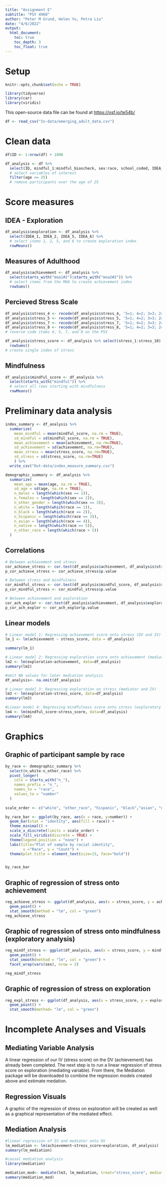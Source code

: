```yaml
---
title: "Assignment E"
subtitle: "PSY 4960"
author: "Peter M Grund, Helen Yu, Petra Liu"
date: "4/6/2022"
output: 
  html_document:
    toc: true
    toc_depth: 3
    toc_float: true
---
```


# Setup
```r
knitr::opts_chunk$set(echo = TRUE)
```

```r
library(tidyverse)
library(car)
library(viridis)
```

This open-source data file can be found at <https://osf.io/te54b/>

```r
df <- read_csv("In-data/emerging_adult_data.csv")

```

# Clean data

```r
df$ID <- 1:nrow(df) + 1000
```

```r
df_analysis <- df %>%
  select(ID, mindful_1:mindful_biascheck, sex:race, school_coded, IDEA_1:`IDEA-bias-dummy`, income, stress_1:stress_bias_dummy, `moa1#1_1`:`MOA-ACH_dummy`) %>%
  # select variables of interest
  filter(age <= 25)
  # remove participants over the age of 25
```

# Score measures
## IDEA - Exploration
```r
df_analysis$exploration <- df_analysis %>% 
  select(IDEA_1, IDEA_2, IDEA_5, IDEA_6) %>%
  # select items 1, 2, 5, and 6 to create exploration index
  rowMeans()

```

## Measures of Adulthood
```r
df_analysis$achievement <- df_analysis %>% 
  select(starts_with("moa1#2")|starts_with("moa2#2")) %>% 
  # select items from the MOA to create achievement index
  rowSums()

```

## Percieved Stress Scale
```r
df_analysis$stress_4 <- recode(df_analysis$stress_4, '5=1; 4=2; 3=3; 2=4; 1=5')
df_analysis$stress_5 <- recode(df_analysis$stress_5, '5=1; 4=2; 3=3; 2=4; 1=5')
df_analysis$stress_7 <- recode(df_analysis$stress_7, '5=1; 4=2; 3=3; 2=4; 1=5')
df_analysis$stress_8 <- recode(df_analysis$stress_8, '5=1; 4=2; 3=3; 2=4; 1=5')
# reverse code items 4, 5, 7, and 8 on the PSS

df_analysis$stress_score <- df_analysis %>% select(stress_1:stress_10) %>% 
  rowSums()
# create single index of stress
```

## Mindfulness
```r
df_analysis$mindful_score <- df_analysis %>%
  select(starts_with("mindful")) %>%
  # select all rows starting with mindfulness
  rowMeans()

```

# Preliminary data analysis
```r
index_summary <- df_analysis %>%
  summarize(
    mean_mindful = mean(mindful_score, na.rm = TRUE),
    sd_mindful = sd(mindful_score, na.rm = TRUE),
    mean_achievement = mean(achievement, na.rm=TRUE),
    sd_achievement = sd(achievement, na.rm=TRUE),
    mean_stress = mean(stress_score, na.rm=TRUE),
    sd_stress = sd(stress_score, na.rm=TRUE)
    ) %>%
  write_csv("Out-data/index_measure_summary.csv")

demographic_summary <- df_analysis %>%
  summarize(
    mean_age = mean(age, na.rm = TRUE),
    sd_age = sd(age, na.rm = TRUE),
    n_males = length(which(sex == 1)),
    n_females = length(which(sex == 2)),
    n_other_gender = length(which(sex == 3)),
    n_white = length(which(race == 1)),
    n_black = length(which(race == 2)),
    n_hispanic = length(which(race == 3)),
    n_asian = length(which(race == 4)),
    n_native = length(which(race == 5)),
    n_other_race = length(which(race > 5))
  )


```


## Correlations
```r
# Between achievement and stress
cor_achieve_stress <- cor.test(df_analysis$achievement, df_analysis$stress_score)
p_cor_achieve_stress <- cor_achieve_stress$p.value

# Between stress and mindfulness
cor_mindful_stress <- cor.test(df_analysis$mindful_score, df_analysis$stress_score)
p_cor_mindful_stress <- cor_mindful_stress$p.value

# Between achievement and exploration
cor_ach_explor <- cor.test(df_analysis$achievement, df_analysis$exploration)
p_cor_ach_explor <- cor_ach_explor$p.value


```


## Linear models
```r
# Linear model 1: Regressing achievement score onto stress (DV and IV)
lm_1 <- lm(achievement ~ stress_score, data = df_analysis)

summary(lm_1)

# Linear model 2: Regressing exploration score onto achievement (mediator and DV)
lm2 <- lm(exploration~achievement, data=df_analysis)
summary(lm2)

#omit NA values for later mediation analysis 
df_analysis<- na.omit(df_analysis)

# Linear model 3: Regressing exploration on stress (mediator and IV) 
lm3 <- lm(exploration~stress_score, data=df_analysis)
summary(lm3)

#Linear model 4: Regressing mindfulness score onto stress (exploratory analysis)
lm4 <- lm(mindful_score~stress_score, data=df_analysis)
summary(lm4)
```

# Graphics
## Graphic of participant sample by race
```r

by_race <- demographic_summary %>% 
  select(n_white:n_other_race) %>%
  pivot_longer(
    cols = starts_with("n_"),
    names_prefix = "n_",
    names_to = "race",
    values_to = "number"
  )
  
scale_order <- c("white", "other_race", "hispanic", "black","asian", "native")

by_race_bar <- ggplot(by_race, aes(x = race, y=number)) + 
  geom_bar(stat = "identity", aes(fill = race)) +
  theme_minimal() + 
  scale_x_discrete(limits = scale_order) +
  scale_fill_viridis(discrete = TRUE) +
  theme(legend.position = "none") +
  labs(title="Plot of sample by racial identity",
        x ="Race", y = "Count") +
  theme(plot.title = element_text(size=15, face="bold")) 


by_race_bar

```

## Graphic of regression of stress onto achievement 
```r
reg_achieve_stress <- ggplot(df_analysis, aes(x = stress_score, y = achievement)) + 
  geom_point() +
  stat_smooth(method = "lm", col = "green") 
reg_achieve_stress
```


## Graphic of regression of stress onto mindfulness (exploratory analysis)
```r
reg_mindf_stress <- ggplot(df_analysis, aes(x = stress_score, y = mindful_score)) + 
  geom_point() +
  stat_smooth(method = "lm", col = "green") +
  facet_wrap(vars(sex), nrow = 2)

reg_mindf_stress
```

## Graphic of regression of stress on exploration 
```r
reg_expl_stress <- ggplot(df_analysis, aes(x = stress_score, y = exploration)) +
  geom_point() +
  stat_smooth(method= "lm", col = "green") 
```
# Incomplete Analyses and Visuals 
## Mediating Variable Analysis 
A linear regression of our IV (stress score) on the DV (achievement) has already been completed. The next step is to run a linear regression of stress score on exploration (mediating variable). From there, the Mediation package will be downloaded to combine the regression models created above and estimate medation. 

## Regression Visuals
A graphic of the regression of stress on exploration will be created as well as a graphical representation of the mediated effect. 

## Mediation Analysis 
```r

#linear regression of IV and mediator onto DV
lm_mediation <- lm(achievement~stress_score+exploration, df_analysis)
summary(lm_mediation)

#causal mediation analysis
library(mediation)

mediation_mod<- mediate(lm3, lm_mediation, treat="stress_score", mediator="exploration", boot=T)
summary(mediation_mod)
```